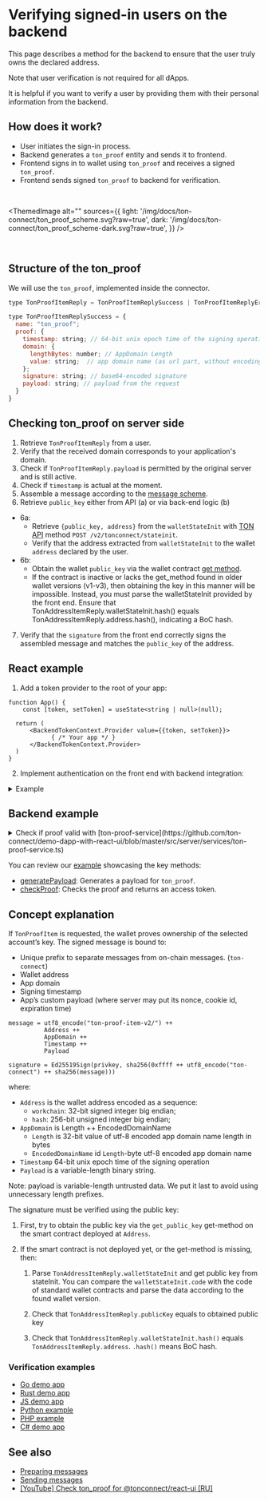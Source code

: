 

# Verifying signed-in users on the backend

This page describes a method for the backend to ensure that the user truly owns the declared address.

Note that user verification is not required for all dApps.

It is helpful if you want to verify a user by providing them with their personal information from the backend.

## How does it work?

- User initiates the sign-in process.
- Backend generates a `ton_proof` entity and sends it to frontend.
- Frontend signs in to wallet using `ton_proof` and receives a signed `ton_proof`.
- Frontend sends signed `ton_proof` to backend for verification.

<br />

<ThemedImage
  alt=""
  sources={{
      light: '/img/docs/ton-connect/ton_proof_scheme.svg?raw=true',
      dark: '/img/docs/ton-connect/ton_proof_scheme-dark.svg?raw=true',
  }}
/>

<br />

## Structure of the ton_proof

We will use the  `ton_proof`, implemented inside the connector.

```js
type TonProofItemReply = TonProofItemReplySuccess | TonProofItemReplyError;

type TonProofItemReplySuccess = {
  name: "ton_proof";
  proof: {
    timestamp: string; // 64-bit unix epoch time of the signing operation (seconds)
    domain: {
      lengthBytes: number; // AppDomain Length
      value: string;  // app domain name (as url part, without encoding)
    };
    signature: string; // base64-encoded signature
    payload: string; // payload from the request
  }
}

```

## Checking ton_proof on server side

1. Retrieve `TonProofItemReply` from a user.
2. Verify that the received domain corresponds to your application's domain.
3. Check if `TonProofItemReply.payload` is permitted by the original server and is still active.
4. Check if `timestamp` is actual at the moment.
5. Assemble a message according to the [message scheme](/v3/guidelines/ton-connect/guidelines/verifying-signed-in-users#concept-explanation).
6. Retrieve `public_key` either from API (a) or via back-end logic (b)

- 6a:
  - Retrieve `{public_key, address}` from the `walletStateInit` with [TON API](https://docs.tonconsole.com/tonapi#:~:text=/v2/-,tonconnect,-/stateinit) method `POST /v2/tonconnect/stateinit`.
  - Verify that the address extracted from `walletStateInit` to the wallet `address` declared by the user.
- 6b:
  - Obtain the wallet `public_key` via the wallet contract [get method](https://github.com/ton-blockchain/wallet-contract/blob/main/func/wallet-v4-code.fc#L174).
  - If the contract is inactive or lacks the get_method found in older wallet versions (v1-v3), then obtaining the key in this manner will be impossible. Instead, you must parse the walletStateInit provided by the front end. Ensure that TonAddressItemReply.walletStateInit.hash() equals TonAddressItemReply.address.hash(), indicating a BoC hash.

7. Verify that the `signature` from the front end correctly signs the assembled message and matches the `public_key` of the address.

## React example

1. Add a token provider to the root of your app:

```tsx
function App() {
    const [token, setToken] = useState<string | null>(null);

  return (
      <BackendTokenContext.Provider value={{token, setToken}}>
            { /* Your app */ }
      </BackendTokenContext.Provider>
  )
}
```

2. Implement authentication on the front end with backend integration:

<details>
  <summary>Example</summary>

  ```tsx
  import {useContext, useEffect, useRef} from "react";
  import {BackendTokenContext} from "./BackendTokenContext";
  import {useIsConnectionRestored, useTonConnectUI, useTonWallet} from "@tonconnect/ui-react";
  import {backendAuth} from "./backend-auth";

  const localStorageKey = 'my-dapp-auth-token';
  const payloadTTLMS = 1000 * 60 * 20;

  export function useBackendAuth() {
      const { setToken } = useContext(BackendTokenContext);
      const isConnectionRestored = useIsConnectionRestored();
      const wallet = useTonWallet();
      const [tonConnectUI] = useTonConnectUI();
      const interval = useRef<ReturnType<typeof setInterval> | undefined>();

      useEffect(() => {
          if (!isConnectionRestored || !setToken) {
              return;
          }

          clearInterval(interval.current);

          if (!wallet) {
              localStorage.removeItem(localStorageKey);
              setToken(null);

              const refreshPayload = async () => {
                  tonConnectUI.setConnectRequestParameters({ state: 'loading' });

                  const value = await backendAuth.generatePayload();
                  if (!value) {
                      tonConnectUI.setConnectRequestParameters(null);
                  } else {
                      tonConnectUI.setConnectRequestParameters({state: 'ready', value});
                  }
              }

              refreshPayload();
              setInterval(refreshPayload, payloadTTLMS);
              return;
          }

          const token = localStorage.getItem(localStorageKey);
          if (token) {
              setToken(token);
              return;
          }

          if (wallet.connectItems?.tonProof && !('error' in wallet.connectItems.tonProof)) {
              backendAuth.checkProof(wallet.connectItems.tonProof.proof, wallet.account).then(result => {
                  if (result) {
                      setToken(result);
                      localStorage.setItem(localStorageKey, result);
                  } else {
                      alert('Please try another wallet');
                      tonConnectUI.disconnect();
                  }
              })
          } else {
              alert('Please try another wallet');
              tonConnectUI.disconnect();
          }

      }, [wallet, isConnectionRestored, setToken])
  }
  ```
</details>

## Backend example

<details>
  <summary>Check if proof valid with [ton-proof-service](https://github.com/ton-connect/demo-dapp-with-react-ui/blob/master/src/server/services/ton-proof-service.ts)</summary>

  ```tsx
  public async checkProof(payload: CheckProofRequestDto, getWalletPublicKey: (address: string) => Promise<Buffer | null>): Promise<boolean> {
    try {
      const stateInit = loadStateInit(Cell.fromBase64(payload.proof.state_init).beginParse());
    
      // 1. First, try to obtain the public key via the get_public_key get-method on the smart contract deployed at Address.
      // 2. If the smart contract is not deployed yet, or the get-method is missing, you need:
      //  2.1. Parse TonAddressItemReply.walletStateInit and get public key from stateInit. You can compare the walletStateInit.code
      //  with the code of standard wallet contracts and parse the data according to the found wallet version.
      let publicKey = tryParsePublicKey(stateInit) ?? await getWalletPublicKey(payload.address);
      if (!publicKey) {
        return false;
      }
    
      // 2.2. Check that TonAddressItemReply.publicKey equals to obtained public key
      const wantedPublicKey = Buffer.from(payload.public_key, 'hex');
      if (!publicKey.equals(wantedPublicKey)) {
        return false;
      }
    
      // 2.3. Check that TonAddressItemReply.walletStateInit.hash() equals to TonAddressItemReply.address. .hash() means BoC hash.
      const wantedAddress = Address.parse(payload.address);
      const address = contractAddress(wantedAddress.workChain, stateInit);
      if (!address.equals(wantedAddress)) {
        return false;
      }
    
      if (!allowedDomains.includes(payload.proof.domain.value)) {
        return false;
      }
    
      const now = Math.floor(Date.now() / 1000);
      if (now - validAuthTime > payload.proof.timestamp) {
        return false;
      }
    
      const message = {
        workchain: address.workChain,
        address: address.hash,
        domain: {
          lengthBytes: payload.proof.domain.lengthBytes,
          value: payload.proof.domain.value,
        },
        signature: Buffer.from(payload.proof.signature, 'base64'),
        payload: payload.proof.payload,
        stateInit: payload.proof.state_init,
        timestamp: payload.proof.timestamp
      };
    
      const wc = Buffer.alloc(4);
      wc.writeUInt32BE(message.workchain, 0);
    
      const ts = Buffer.alloc(8);
      ts.writeBigUInt64LE(BigInt(message.timestamp), 0);
    
      const dl = Buffer.alloc(4);
      dl.writeUInt32LE(message.domain.lengthBytes, 0);
    
      // message = utf8_encode("ton-proof-item-v2/") ++
      //           Address ++
      //           AppDomain ++
      //           Timestamp ++
      //           Payload
      const msg = Buffer.concat([
        Buffer.from(tonProofPrefix),
        wc,
        message.address,
        dl,
        Buffer.from(message.domain.value),
        ts,
        Buffer.from(message.payload),
      ]);
    
      const msgHash = Buffer.from(await sha256(msg));
    
      // signature = Ed25519Sign(privkey, sha256(0xffff ++ utf8_encode("ton-connect") ++ sha256(message)))
      const fullMsg = Buffer.concat([
        Buffer.from([0xff, 0xff]),
        Buffer.from(tonConnectPrefix),
        msgHash,
      ]);
    
      const result = Buffer.from(await sha256(fullMsg));
    
      return sign.detached.verify(result, message.signature, publicKey);
    } catch (e) {
      return false;
    }
  }

  ```
</details>

You can review our [example](https://github.com/ton-connect/demo-dapp-with-react-ui/tree/master/src/server) showcasing the key methods:

- [generatePayload](https://github.com/ton-connect/demo-dapp-with-react-ui/blob/master/src/server/api/generate-payload.ts): Generates a payload for `ton_proof`.
- [checkProof](https://github.com/ton-connect/demo-dapp-with-react-ui/blob/master/src/server/api/check-proof.ts): Checks the proof and returns an access token.

## Concept explanation

If `TonProofItem` is requested, the wallet proves ownership of the selected account’s key. The signed message is bound to:

- Unique prefix to separate messages from on-chain messages. (`ton-connect`)
- Wallet address
- App domain
- Signing timestamp
- App’s custom payload (where server may put its nonce, cookie id, expiration time)

```
message = utf8_encode("ton-proof-item-v2/") ++
          Address ++
          AppDomain ++
          Timestamp ++
          Payload

signature = Ed25519Sign(privkey, sha256(0xffff ++ utf8_encode("ton-connect") ++ sha256(message)))
```

where:

- `Address` is the wallet address encoded as a sequence:
  - `workchain`: 32-bit signed integer big endian;
  - `hash`: 256-bit unsigned integer big endian;
- `AppDomain` is Length ++ EncodedDomainName
  - `Length` is 32-bit value of utf-8 encoded app domain name length in bytes
  - `EncodedDomainName` id `Length`-byte  utf-8 encoded app domain name
- `Timestamp` 64-bit unix epoch time of the signing operation
- `Payload` is a variable-length binary string.

Note: payload is variable-length untrusted data. We put it last to avoid using unnecessary length prefixes.

The signature must be verified using the public key:

1. First, try to obtain the public key via the `get_public_key` get-method on the smart contract deployed at `Address`.

2. If the smart contract is not deployed yet, or the get-method is missing, then:

   1. Parse `TonAddressItemReply.walletStateInit` and get public key from stateInit. You can compare the `walletStateInit.code` with the code of standard wallet contracts and parse the data according to the found wallet version.

   2. Check that `TonAddressItemReply.publicKey` equals to obtained public key

   3. Check that `TonAddressItemReply.walletStateInit.hash()` equals `TonAddressItemReply.address`. `.hash()` means BoC hash.

### Verification examples

- [Go demo app](https://github.com/ton-connect/demo-dapp-backend)
- [Rust demo app](https://github.com/liketurbo/demo-dapp-backend-rs)
- [JS demo app](https://github.com/liketurbo/demo-dapp-backend-js)
- [Python example](https://github.com/XaBbl4/pytonconnect/blob/main/examples/check_proof.py)
- [PHP example](https://github.com/vladimirfokingithub/Ton-Connect-Proof-Php-Check)
- [C# demo app](https://github.com/WinoGarcia/TonProof.NET)

## See also

- [Preparing messages](/v3/guidelines/ton-connect/guidelines/preparing-messages)
- [Sending messages](/v3/guidelines/ton-connect/guidelines/sending-messages)
- [\[YouTube\] Check ton_proof for @tonconnect/react-ui \[RU\]](https://youtu.be/wIMbkJHv0Fs?list=PLyDBPwv9EPsCJ226xS5_dKmXXxWx1CKz_&t=2971)

<Feedback />
